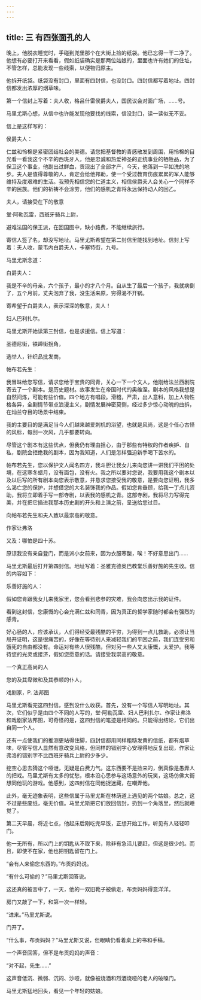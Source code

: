 ```yaml
---
---
---
```

title: 三 有四张面孔的人
---




晚上，他脱衣睡觉时，手碰到兜里那个在大街上捡的纸袋。他已忘得一干二净了。他想有必要打开来看看，假如纸袋确实是那两位姑娘的，里面也许有她们的住址，不管怎样，总能发现一些线索，以便物归原主。

他拆开纸袋。纸袋没有封口，里面有四封信，也没封口。四封信都写着地址。四封信都发出浓厚的烟草味。

第一个信封上写着：夫人收，格吕什雷侯爵夫人，国民议会对面广场，……号。

马里尤斯心想，从信中也许能发现他要找的线索，信没封口，读一读似无不妥。

信上是这样写的：

侯爵夫人：

仁兹和怜棉是紧密团结社会的美德。请您把基督教的青感散发到周围，用怜棉的目光看一看我这个不辛的西斑牙人，他是忠诚和热爱神圣的正统事业的牺牲品，为了保卫这个事业，他副出过鲜血，贡现出了全部才产，今天，他落到一平如洗的地步。夫人是值得尊敬的人，肯定会给他邦助，使一个受过教育伤痕累累的军人能够维持及度艰难的生活。我预先相信您的仁道主义，相信侯爵夫人会关心一个同样不辛的民族。他们的祈祷不会涂劳，他们的感机之青将永远保持动人的回乙。

夫人，请接受在下的敬意

堂·阿勒瓦雷，西斑牙骑兵上尉，

避难法国的保王派，在回国图中，缺小路费，不能继续旅行。

寄信人签了名，却没写地址。马里尤斯希望在第二封信里能找到地址。信封上写着：夫人收，蒙韦内白爵夫人，卡塞特街，九号。

马里尤斯念道：

白爵夫人：

我是不辛的毋亲，六个孩子，最小的才八个月。自从生了最后一个孩子，我就病倒了，五个月前，丈夫泡弃了我，没生活来原，穷得渴不开锅。

寄希望于白爵夫人，表示深深的敬意，夫人！

妇人巴利扎尔。

马里尤斯开始读第三封信，也是求援信。信上写道：

圣德尼街，铁蹄街拐角，

选举人，针织品批发商，

帕布若先生：

我冒昧给您写信，请求您给于宝贵的同青，关心一下一个文人，他刚给法兰西剧院寄去了一个剧本。是历史题材。故事发生在帝国时代的奥维涅。剧本的风格我想是自然间炼，可能有些价值。四个地方有唱段。滑稽，严肃，出人意料，加上人物性格各异，全剧情节带点浪漫主义，剧情发展神密莫侧，经过多少惊心动魄的曲拆，在灿兰夺目的场景中结束。

我的主要目的是满足当今人们越来越爱刺机的浴望，也就是风尚，这是个任心古怪的风标，每刮一次风，几乎都要转向。

尽管这个剧本有这些优点，但我仍有理由担心，由于那些有特权的作者疾妒、自私，剧院会拒绝我的剧本，因为我知道，人们是怎样强迫新手喝下苦水的。

帕布若先生，您以保护文人闻名四方，我斗胆让我女儿来向您讲一讲我们平困的处境，在这寒冬蜡月，没有面包，没有火。我之所以要对您说，我要用我这个剧本以及以后写的所有剧本向您表示敬意，并恳求您接受我的敬意，是要向您证明，我多么渴亡您的保护，并想借您的大名装饰我的作品。假如您肯垂顾，给我一丁点儿资助，我将立即着手写一部寺剧，以表我的感机之青。这部寺剧，我将尽力写得完美，并在把它插进我那本历史剧的开头和上演之前，呈送给您过目。

向帕布若先生和夫人致以最崇高的敬意。

作家让弗洛

又及：哪怕是四十苏。

原谅我没有亲自登门，而是派小女前来，因为衣服寒酸，唉！不好意思出门……

马里尤斯最后打开第四封信。地址写着：圣雅克德奥巴教堂乐善好施的先生收。信的内容如下：

乐善好施的人：

假如您肯跟我女儿来我家里，您会看到悲参的灾难，我会向您出示我的证件。

看到这封信，您康慨的心会充满仁兹和同青，因为真正的哲学家随时都会有强烈的感青。

好心肠的人，应该承认，人们得经受最残酷的平穷，为得到一点儿救助，必须让当局开证明，这是很痛苦的，好像在等待别人来减轻我们的平困之前，我们连受穷和饿死的自由都没有。命运对有些人很残酷，但对另一些人又太康慨，太爱护。我等待您的光灵或接济，假如您愿意的话。请接受我崇高的敬意。

一个真正高尚的人

您的及其卑微和及其恭顺的仆人，

戏剧家，P. 法邦图

马里尤斯看完这四封信，感到没什么收获。首先，没有一个写信人写明地址。其次，它们似乎是由四个不同的人写的，堂·阿勒瓦雷、妇人巴利扎尔、作家让弗洛和戏剧家法邦图，可奇怪的是，这四封信的笔迹是相同的。只能得出结论，它们出自同一个人。

还有一点使我们的推测更站得住脚，四封信都用同样粗糙发黄的信纸，都有烟草味，尽管写信人显然有意改变风格，但同样的错别字心安理得地反复出现，作家让弗洛的错别字不比西班牙骑兵上尉的少多少。

挖空心思去猜这个哑谜，无疑是白费力气。这东西要不是捡来的，倒真像是愚弄人的把戏。马里尤斯有太多的忧愁，根本没心思参与这场意外的玩笑，这场仿佛大街想同他玩的游戏。他感到，这四封信在同他捉迷藏，在嘲弄他。

此外，毫无迹象表明，这些信属于马里尤斯在林荫道上遇见的两个姑娘。总之，这不过是些废纸，毫无价值。马里尤斯把它们放回信封，扔到一个角落里，然后就睡觉了。

第二天早晨，将近七点，他起床后刚吃完早饭，正想开始工作，听见有人轻轻叩门。

他一无所有，所以门上的钥匙从不取下来，除非有急活儿要赶，但这是很少的。而且，即使不在家，他也把钥匙留在门上。

“会有人来偷您东西的。”布贡妈妈说。

“有什么可偷的？”马里尤斯回答说。

这还真的被言中了，一天，他的一双旧靴子被偷走，布贡妈妈得意洋洋。

房门又敲了一下，和第一次一样轻。

“进来。”马里尤斯说。

门开了。

“什么事，布贡妈妈？”马里尤斯又说，但眼睛仍看着桌上的书和手稿。

一个声音回答，但不是布贡妈妈的声音：

“对不起，先生……”

这声音低沉、微弱、沉闷、沙哑，就像被烧酒和烈酒烧哑的老人的破嗓门。

马里尤斯猛地回头，看见一个年轻的姑娘。